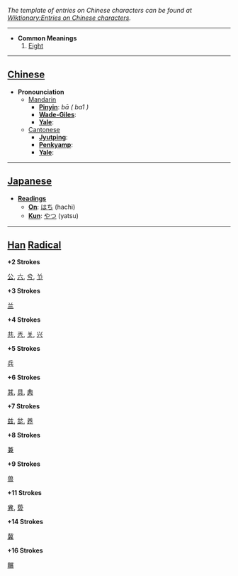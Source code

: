 ''The template of entries on Chinese characters can be found at [[Wiktionary:Entries on Chinese characters]].''

----

* '''Common Meanings'''
*# [[Eight]]

----

== [[Chinese]] ==

*'''Pronounciation '''
**[[Mandarin]]
***'''[[Pinyin]]''': ''bā ( ba1 )''
***'''[[Wade-Giles]]''': 
***'''[[Yale]]''': 
**[[Cantonese]]
***'''[[Jyutping]]''': 
***'''[[Penkyamp]]''': 
***'''[[Yale]]''': 

----

== [[Japanese]] ==

*'''[[Reading]]s'''
**'''[[On]]''': [[はち]] (hachi)
**'''[[Kun]]''': [[やつ]] (yatsu)

----

== [[Han]] [[Radical]] ==

'''+2 Strokes'''

[[公]], [[六]], [[兮]], [[兯]]

'''+3 Strokes'''

[[兰]]

'''+4 Strokes'''

[[共]], [[兲]], [[关]], [[兴]]

'''+5 Strokes'''

[[兵]]

'''+6 Strokes'''

[[其]], [[具]], [[典]]

'''+7 Strokes'''

[[兹]], [[兺]], [[养]]

'''+8 Strokes'''

[[兼]]

'''+9 Strokes'''

[[兽]]

'''+11 Strokes'''

[[兾]], [[兿]]

'''+14 Strokes'''

[[冀]]

'''+16 Strokes'''

[[冁]]